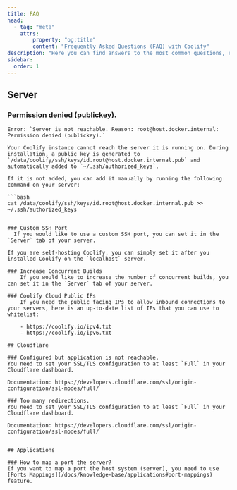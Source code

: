 ```yaml
---
title: FAQ
head:
  - tag: "meta"
    attrs:
        property: "og:title"
        content: "Frequently Asked Questions (FAQ) with Coolify"
description: "Here you can find answers to the most common questions, errors and problems."
sidebar:
  order: 1
---
```


## Server

### Permission denied (publickey).
    Error: `Server is not reachable. Reason: root@host.docker.internal: Permission denied (publickey).`

    Your Coolify instance cannot reach the server it is running on. During installation, a public key is generated to `/data/coolify/ssh/keys/id.root@host.docker.internal.pub` and automatically added to `~/.ssh/authorized_keys`.

    If it is not added, you can add it manually by running the following command on your server:

    ```bash
    cat /data/coolify/ssh/keys/id.root@host.docker.internal.pub >> ~/.ssh/authorized_keys
```

### Custom SSH Port
  If you would like to use a custom SSH port, you can set it in the `Server` tab of your server.

If you are self-hosting Coolify, you can simply set it after you installed Coolify on the `localhost` server.

### Increase Concurrent Builds
    If you would like to increase the number of concurrent builds, you can set it in the `Server` tab of your server.

### Coolify Cloud Public IPs
    If you need the public facing IPs to allow inbound connections to your servers, here is an up-to-date list of IPs that you can use to whitelist:

    - https://coolify.io/ipv4.txt
    - https://coolify.io/ipv6.txt

## Cloudflare

### Configured but application is not reachable.
You need to set your SSL/TLS configuration to at least `Full` in your Cloudflare dashboard.

Documentation: https://developers.cloudflare.com/ssl/origin-configuration/ssl-modes/full/

### Too many redirections.
You need to set your SSL/TLS configuration to at least `Full` in your Cloudflare dashboard.

Documentation: https://developers.cloudflare.com/ssl/origin-configuration/ssl-modes/full/


## Applications

### How to map a port the server?
If you want to map a port the host system (server), you need to use [Ports Mappings](/docs/knowledge-base/applications#port-mappings) feature.
